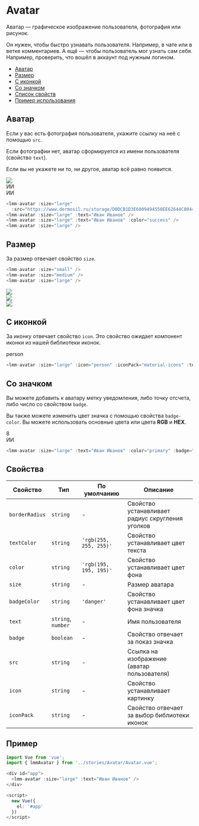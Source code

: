 
# Avatar

Аватар — графическое изображение пользователя, фотография или рисунок.

Он нужен, чтобы быстро узнавать пользователя. Например, в чате или в ветке комментариев.
А ещё — чтобы пользователь мог узнать сам себя. Например, проверить, что вошёл в
аккаунт под нужным логином.

- [Аватар](#аватар)
- [Размер](#размер)
- [C иконкой](#с-иконкой)
- [Cо значком](#со-значком)
- [Список свойств](#свойства)
- [Пример использования](#пример)

## Аватар

Если у вас есть фотография пользователя, укажите ссылку на неё с помощью
`src`.

Если фотографии нет, аватар сформируется из имени пользователя (свойство `text`).

Если вы не укажете ни то, ни другое, аватар всё равно появится.

<div style={{ display: 'flex' }}>
  <div class="con-img lmm-avatar--con-img">
    <img class="con-lmm-avatar large"
      src="https://www.dermosil.ru/storage/D0DCB1D3E6009494550EE62644C8044CA190B6192F38D7052A97530651105B81/aedbabfa258d417792d474acc12280fe/jpg/media/4df8db6b20f940a698a06ed4e292cdd3/Man.jpg" />
  </div>

  <div class="con-lmm-avatar large" style={{ backgroundColor: 'rgb(195, 195, 195)' }}>
    <span title="Иван Иванов" translate="translate" class="lmm-avatar--text notranslate"
      style={{ color: 'rgb(255, 255, 255)', transform: 'translate(-50%, -50%) scale(0.666667)' }}>
      ИИ
    </span>
  </div>

  <div class="con-lmm-avatar con-lmm-avatar-success large">
    <span title="Иван Иванов" translate="translate" class="lmm-avatar--text notranslate"
      style={{ color: 'rgb(255, 255, 255)', transform: 'translate(-50%, -50%) scale(0.666667)' }}>
      ИИ
    </span>
  </div>

  <div class="con-lmm-avatar large" style={{ backgroundColor: 'rgb(195, 195, 195)' }}>
    <span title="Иван Иванов" translate="translate" class="lmm-avatar--text notranslate"
      style={{ color: 'rgb(255, 255, 255)', transform: 'translate(-50%, -50%) scale(0.666667)' }}>
    </span>
  </div>
</div>

```ts
<lmm-avatar :size="large"
  :src="https://www.dermosil.ru/storage/D0DCB1D3E6009494550EE62644C8044CA190B6192F38D7052A97530651105B81/aedbabfa258d417792d474acc12280fe/jpg/media/4df8db6b20f940a698a06ed4e292cdd3/Man.jpg" />
<lmm-avatar :size="large" :text="Иван Иванов" />
<lmm-avatar :size="large" :text="Иван Иванов" :color="success" />
<lmm-avatar :size="large" />
```

## Размер

За размер отвечает свойство `size`.

```ts
<lmm-avatar :size="small" />
<lmm-avatar :size="medium" />
<lmm-avatar :size="large" />
```

<div style={{ display: 'flex' }}>
  <div class="con-img lmm-avatar--con-img">
    <img class="con-lmm-avatar small"
      src="https://www.dermosil.ru/storage/D0DCB1D3E6009494550EE62644C8044CA190B6192F38D7052A97530651105B81/aedbabfa258d417792d474acc12280fe/jpg/media/4df8db6b20f940a698a06ed4e292cdd3/Man.jpg" />
  </div>
  <div class="con-img lmm-avatar--con-img">
    <img class="con-lmm-avatar medium"
      src="https://www.dermosil.ru/storage/D0DCB1D3E6009494550EE62644C8044CA190B6192F38D7052A97530651105B81/aedbabfa258d417792d474acc12280fe/jpg/media/4df8db6b20f940a698a06ed4e292cdd3/Man.jpg" />
  </div>
  <div class="con-img lmm-avatar--con-img">
    <img class="con-lmm-avatar large"
      src="https://www.dermosil.ru/storage/D0DCB1D3E6009494550EE62644C8044CA190B6192F38D7052A97530651105B81/aedbabfa258d417792d474acc12280fe/jpg/media/4df8db6b20f940a698a06ed4e292cdd3/Man.jpg" />
  </div>
</div>

## C иконкой

За иконку отвечает свойство `icon`. Это свойство ожидает компонент иконки из нашей библиотеки иконок.

<div class="con-lmm-avatar large" style={{ backgroundColor: 'rgb(195, 195, 195)' }}>
  <span title="" translate="translate" class="lmm-avatar--text notranslate material-icons person"
    style={{ color: 'rgb(255, 255, 255)', transform: 'translate(-50%, -50%) scale(1)' }}>person
  </span>
</div>

```ts
<lmm-avatar :size="large" :icon="person" :iconPack="material-icons" :text="" />
```
## Со значком

Вы можете добавить к аватару метку уведомления, либо точку отсчета, либо число со свойством `badge`.

Вы также можете изменить цвет значка с помощью свойства `badge-color`. Вы можете использовать основные цвета или цвета **RGB** и **HEX**.

<div class="con-lmm-avatar con-lmm-avatar-primary large">
  <div class="dot-count lmm-avatar--count badgeNumber dot-count-dark">
    8
  </div>
  <span title="Иван Иванов" translate="translate" class="lmm-avatar--text notranslate"
    style={{ color: 'rgb(255, 255, 255)', transform: 'translate(-50%, -50%) scale(0.666667)' }}>
    ИИ
  </span>
</div>

```ts
<lmm-avatar :size="large" :text="Иван Иванов" :color="primary" :badge="8" :badge-color="dark" />
```


## Свойства

| Свойство | Тип | По умолчанию | Описание |
| ----------------- | ------------------------------ | ------------ |---------------------------------------------------------------- |
| `borderRadius` | `string` | - | Свойство устанавливает радиус скругления уголков |
| `textColor` | `string` | `'rgb(255, 255, 255)'` | Свойство устанавливает цвет текста |
| `color` | `string` | `'rgb(195, 195, 195)'` | Свойство устанавливает цвет фона |
| `size` | `string` | - | Размер аватара |
| `badgeColor` | `string` | `'danger'` | Свойство устанавливает цвет фона значка |
| `text` | `string`, `number` | - | Имя пользователя |
| `badge` | `boolean` | - | Свойство отвечает за показ значка |
| `src` | `string` | - | Ссылка на изображение (аватар пользователя) |
| `icon` | `string` | - | Свойство устанавливает картинку |
| `iconPack` | `string` | - | Свойство отвечает за выбор библиотеки иконок |

## Пример

```ts
import Vue from 'vue';
import { lmmAvatar } from '../stories/Avatar/Avatar.vue';

<div id="app">
  <lmm-avatar :size="large" :text="Иван Иванов" />
</div>

<script>
  new Vue({
    el: '#app'
  })
</script>
```